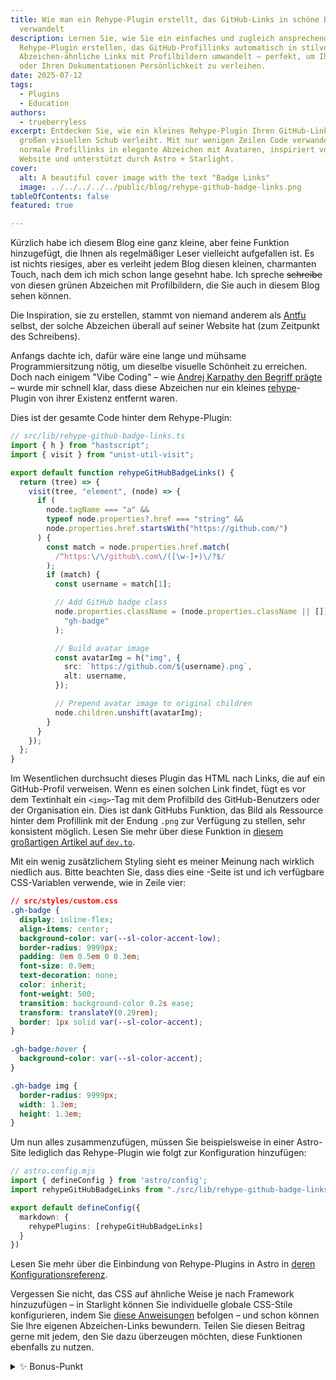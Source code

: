 ```yaml
---
title: Wie man ein Rehype-Plugin erstellt, das GitHub-Links in schöne Badges
  verwandelt
description: Lernen Sie, wie Sie ein einfaches und zugleich ansprechendes
  Rehype-Plugin erstellen, das GitHub-Profillinks automatisch in stilvolle,
  Abzeichen-ähnliche Links mit Profilbildern umwandelt – perfekt, um Ihrem Blog
  oder Ihren Dokumentationen Persönlichkeit zu verleihen.
date: 2025-07-12
tags:
  - Plugins
  - Education
authors:
  - trueberryless
excerpt: Entdecken Sie, wie ein kleines Rehype-Plugin Ihren GitHub-Links einen
  großen visuellen Schub verleiht. Mit nur wenigen Zeilen Code verwandeln wir
  normale Profillinks in elegante Abzeichen mit Avataren, inspiriert von Antfus
  Website und unterstützt durch Astro + Starlight.
cover:
  alt: A beautiful cover image with the text "Badge Links"
  image: ../../../../../public/blog/rehype-github-badge-links.png
tableOfContents: false
featured: true

---
```



Kürzlich habe ich diesem Blog eine ganz kleine, aber feine Funktion hinzugefügt, die Ihnen als regelmäßiger Leser vielleicht aufgefallen ist. Es ist nichts riesiges, aber es verleiht jedem Blog diesen kleinen, charmanten Touch, nach dem ich mich schon lange gesehnt habe. Ich spreche ~~schreibe~~ von diesen grünen Abzeichen mit Profilbildern, die Sie auch in diesem Blog sehen können.

Die Inspiration, sie zu erstellen, stammt von niemand anderem als [Antfu](https://github.com/antfu) selbst, der solche Abzeichen überall auf seiner Website hat (zum Zeitpunkt des Schreibens).

Anfangs dachte ich, dafür wäre eine lange und mühsame Programmiersitzung nötig, um dieselbe visuelle Schönheit zu erreichen. Doch nach einigem "Vibe Coding" – wie [Andrej Karpathy den Begriff prägte](https://x.com/karpathy/status/1886192184808149383) – wurde mir schnell klar, dass diese Abzeichen nur ein kleines [rehype](https://github.com/rehypejs)-Plugin von ihrer Existenz entfernt waren.

Dies ist der gesamte Code hinter dem Rehype-Plugin:

```ts
// src/lib/rehype-github-badge-links.ts
import { h } from "hastscript";
import { visit } from "unist-util-visit";

export default function rehypeGitHubBadgeLinks() {
  return (tree) => {
    visit(tree, "element", (node) => {
      if (
        node.tagName === "a" &&
        typeof node.properties?.href === "string" &&
        node.properties.href.startsWith("https://github.com/")
      ) {
        const match = node.properties.href.match(
          /^https:\/\/github\.com\/([\w-]+)\/?$/
        );
        if (match) {
          const username = match[1];

          // Add GitHub badge class
          node.properties.className = (node.properties.className || []).concat(
            "gh-badge"
          );

          // Build avatar image
          const avatarImg = h("img", {
            src: `https://github.com/${username}.png`,
            alt: username,
          });

          // Prepend avatar image to original children
          node.children.unshift(avatarImg);
        }
      }
    });
  };
}
```

Im Wesentlichen durchsucht dieses Plugin das HTML nach Links, die auf ein GitHub-Profil verweisen. Wenn es einen solchen Link findet, fügt es vor dem Textinhalt ein `<img>`-Tag mit dem Profilbild des GitHub-Benutzers oder der Organisation ein. Dies ist dank GitHubs Funktion, das Bild als Ressource hinter dem Profillink mit der Endung `.png` zur Verfügung zu stellen, sehr konsistent möglich. Lesen Sie mehr über diese Funktion in [diesem großartigen Artikel auf `dev.to`](https://dev.to/10xlearner/how-to-get-the-profile-picture-of-a-github-account-1d82).

Mit ein wenig zusätzlichem Styling sieht es meiner Meinung nach wirklich niedlich aus. Bitte beachten Sie, dass dies eine <StarlightBadgeLink />-Seite ist und ich verfügbare CSS-Variablen verwende, wie in Zeile vier:

```css "var(--sl-color-accent-low)" "var(--sl-color-accent)"
// src/styles/custom.css
.gh-badge {
  display: inline-flex;
  align-items: center;
  background-color: var(--sl-color-accent-low);
  border-radius: 9999px;
  padding: 0em 0.5em 0 0.3em;
  font-size: 0.9em;
  text-decoration: none;
  color: inherit;
  font-weight: 500;
  transition: background-color 0.2s ease;
  transform: translateY(0.29rem);
  border: 1px solid var(--sl-color-accent);
}

.gh-badge:hover {
  background-color: var(--sl-color-accent);
}

.gh-badge img {
  border-radius: 9999px;
  width: 1.3em;
  height: 1.3em;
}
```

Um nun alles zusammenzufügen, müssen Sie beispielsweise in einer Astro-Site lediglich das Rehype-Plugin wie folgt zur Konfiguration hinzufügen:

```ts ins={6-8}
// astro.config.mjs
import { defineConfig } from 'astro/config';
import rehypeGitHubBadgeLinks from "./src/lib/rehype-github-badge-links";

export default defineConfig({
  markdown: {
    rehypePlugins: [rehypeGitHubBadgeLinks]
  }
})
```

Lesen Sie mehr über die Einbindung von Rehype-Plugins in Astro in [deren Konfigurationsreferenz](https://docs.astro.build/en/reference/configuration-reference/#markdownrehypeplugins).

Vergessen Sie nicht, das CSS auf ähnliche Weise je nach Framework hinzuzufügen – in Starlight können Sie individuelle globale CSS-Stile konfigurieren, indem Sie [diese Anweisungen](https://docs.astro.build/en/guides/styling/#scoped-styles) befolgen – und schon können Sie Ihre eigenen Abzeichen-Links bewundern. Teilen Sie diesen Beitrag gerne mit jedem, den Sie dazu überzeugen möchten, diese Funktionen ebenfalls zu nutzen.

<details>
  <summary>✨ Bonus-Punkt</summary>

  Wenn Sie ein solches Abzeichen auch für andere Links verwenden möchten, empfehle ich Ihnen, sich selbst eine kleine Astro-Komponente wie diese zu basteln:

  ```astro
  ---
  // src/components/BadgeLink.astro
  const { href, src, text, className = "gh-badge" } = Astro.props;
  ---

  <a href={href} class={className}>
    <img src={src} alt={text} />
    {text}
  </a>
  ```

  Stellen Sie einfach sicher, dass das CSS global ist (oder [scopen](https://docs.astro.build/en/guides/styling/#scoped-styles) Sie es in der obigen Komponente) und es ist einsatzbereit:

  ```mdx
  import BadgeLink from "../components/BadgeLink.astro";

  <BadgeLink
    href="https://github.com/withastro/starlight"
    src="/starlight.png"
    text="Starlight"
  />
  ```
</details>
